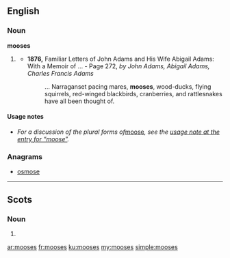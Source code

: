{{also|Mooses}}
==English==

===Noun===
'''mooses''' {{p}}

# {{context|dated|rare}} {{plural of|moose|lang=en}}
#* '''1876,''' Familiar Letters of John Adams and His Wife Abigail Adams: With a Memoir of ... - Page 272, ''by John Adams, Abigail Adams, Charles Francis Adams''
#*: ... Narraganset pacing mares, '''mooses''', wood-ducks, flying squirrels, red-winged blackbirds, cranberries, and rattlesnakes have all been thought of.

====Usage notes====
* ''For a discussion of the plural forms of ''[[moose]]'', see the [[moose#Usage notes|usage note at the entry for “moose”]].''

===Anagrams===
* [[osmose#English|osmose]]

----

==Scots==

===Noun===
{{head|sco|plural}}

# {{plural of|moose|lang=sco}}

[[ar:mooses]]
[[fr:mooses]]
[[ku:mooses]]
[[my:mooses]]
[[simple:mooses]]